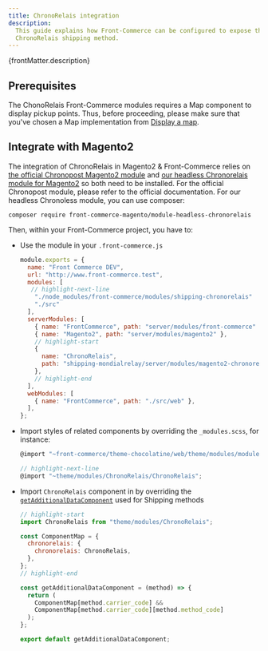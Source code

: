 ```yaml
---
title: ChronoRelais integration
description:
  This guide explains how Front-Commerce can be configured to expose the
  ChronoRelais shipping method.
---
```



<p>{frontMatter.description}</p>

## Prerequisites

The ChonoRelais Front-Commerce modules requires a Map component to display
pickup points. Thus, before proceeding, please make sure that you've chosen a
Map implementation from [Display a map](/docs/advanced/features/display-a-map).

## Integrate with Magento2

<SinceVersion tag="2.19" />

The integration of ChronoRelais in Magento2 & Front-Commerce relies on
[the official Chronopost Magento2 module](https://www.chronopost.fr/fr/plateformes-e-commerce)
and
[our headless Chronorelais module for Magento2](https://github.com/front-commerce/magento2-module-chronorelais-headless)
so both need to be installed. For the official Chronopost module, please refer
to the official documentation. For our headless Chronoless module, you can use
composer:

```shell
composer require front-commerce-magento/module-headless-chronorelais
```

Then, within your Front-Commerce project, you have to:

- Use the module in your `.front-commerce.js`

  ```javascript title=".front-commerce.js"
  module.exports = {
    name: "Front Commerce DEV",
    url: "http://www.front-commerce.test",
    modules: [
     // highlight-next-line
      "./node_modules/front-commerce/modules/shipping-chronorelais"
      "./src"
    ],
    serverModules: [
      { name: "FrontCommerce", path: "server/modules/front-commerce" },
      { name: "Magento2", path: "server/modules/magento2" },
      // highlight-start
      {
        name: "ChronoRelais",
        path: "shipping-mondialrelay/server/modules/magento2-chronorelais",
      },
      // highlight-end
    ],
    webModules: [
      { name: "FrontCommerce", path: "./src/web" },
    ],
  };
  ```

- Import styles of related components by overriding the `_modules.scss`, for
  instance:

  ```javascript title='src/web/theme/modules/_modules.scss'
  @import "~front-commerce/theme-chocolatine/web/theme/modules/modules";

  // highlight-next-line
  @import "~theme/modules/ChronoRelais/ChronoRelais";
  ```

- Import `ChronoRelais` component in by overriding the
  [`getAdditionalDataComponent`](https://gitlab.blackswift.cloud/front-commerce/front-commerce/-/blob/main/src/web/theme/modules/Checkout/ShippingMethod/AdditionalShippingInformation/getAdditionalDataComponent.js)
  used for Shipping methods

  ```jsx title='src/web/theme/modules/Checkout/ShippingMethod/AdditionalShippingInformation/getAdditionalDataComponent.js'
  // highlight-start
  import ChronoRelais from "theme/modules/ChronoRelais";

  const ComponentMap = {
    chronorelais: {
      chronorelais: ChronoRelais,
    },
  };
  // highlight-end

  const getAdditionalDataComponent = (method) => {
    return (
      ComponentMap[method.carrier_code] &&
      ComponentMap[method.carrier_code][method.method_code]
    );
  };

  export default getAdditionalDataComponent;
  ```

